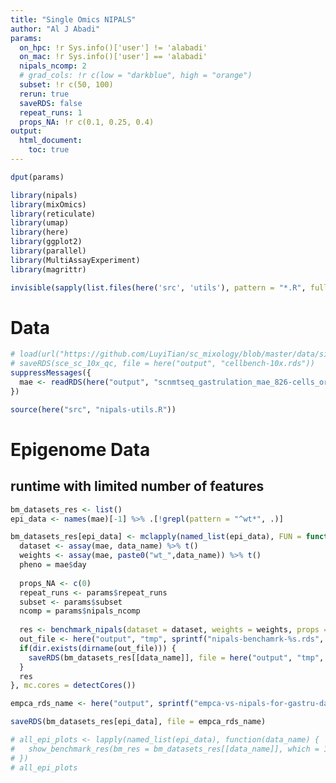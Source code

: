 ```yaml
---
title: "Single Omics NIPALS"
author: "Al J Abadi"
params:
  on_hpc: !r Sys.info()['user'] != 'alabadi'
  on_mac: !r Sys.info()['user'] == 'alabadi'
  nipals_ncomp: 2
  # grad_cols: !r c(low = "darkblue", high = "orange")
  subset: !r c(50, 100)
  rerun: true
  saveRDS: false
  repeat_runs: 1
  props_NA: !r c(0.1, 0.25, 0.4)
output:
  html_document:
    toc: true
---
```


```r
dput(params)
```

```r
library(nipals)
library(mixOmics)
library(reticulate)
library(umap)
library(here)
library(ggplot2)
library(parallel)
library(MultiAssayExperiment)
library(magrittr)

invisible(sapply(list.files(here('src', 'utils'), pattern = "*.R", full.names = TRUE), source))
```

# Data

```r
# load(url("https://github.com/LuyiTian/sc_mixology/blob/master/data/sincell_with_class.RData?raw=true"))
# saveRDS(sce_sc_10x_qc, file = here("output", "cellbench-10x.rds"))
suppressMessages({
  mae <- readRDS(here("output", "scnmtseq_gastrulation_mae_826-cells_orderedFeatures.rds"))
})

```

```r
source(here("src", "nipals-utils.R"))
```


# Epigenome Data

## runtime with limited number of features

```r
bm_datasets_res <- list()
epi_data <- names(mae)[-1] %>% .[!grepl(pattern = "^wt*", .)]

bm_datasets_res[epi_data] <- mclapply(named_list(epi_data), FUN = function(data_name) {
  dataset <- assay(mae, data_name) %>% t()
  weights <- assay(mae, paste0("wt_",data_name)) %>% t()
  pheno = mae$day
  
  props_NA <- c(0)
  repeat_runs <- params$repeat_runs
  subset <- params$subset
  ncomp = params$nipals_ncomp
  
  res <- benchmark_nipals(dataset = dataset, weights = weights, props = props_NA, pheno = pheno, subset = subset, ncomp = ncomp, microbench = FALSE)
  out_file <- here("output", "tmp", sprintf("nipals-benchamrk-%s.rds", data_name))
  if(dir.exists(dirname(out_file))) {
    saveRDS(bm_datasets_res[[data_name]], file = here("output", "tmp", sprintf("nipals-benchamrk-%s.rds", data_name)))
  }
  res
}, mc.cores = detectCores())

```

```r
empca_rds_name <- here("output", sprintf("empca-vs-nipals-for-gastru-data_top-%s-features.rds", params$subset[2]))
```

```r
saveRDS(bm_datasets_res[epi_data], file = empca_rds_name)
```

```r
# all_epi_plots <- lapply(named_list(epi_data), function(data_name) {
#   show_benchmark_res(bm_res = bm_datasets_res[[data_name]], which = 1, empca = TRUE, subtitle = data_name)
# })
# all_epi_plots
```



